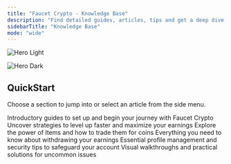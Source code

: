 ```yaml
---
title: "Faucet Crypto - Knowledge Base"
description: "Find detailed guides, articles, tips and get a deep dive on how Faucet Crypto works"
sidebarTitle: "Knowledge Base"
mode: "wide"
---
```


<img
  className="block dark:hidden"
  src="images/faucetcrypto-knowledge-base-homepage-light-theme.png"
  alt="Hero Light"
/>

<img
  className="hidden dark:block"
  src="images/faucetcrypto-knowledge-base-homepage-dark-theme.png"
  alt="Hero Dark"
/>

## QuickStart

Choose a section to jump into or select an article from the side menu.

<CardGroup cols={2}>
  <Card title="Get Started" icon="rocket" iconType="duotone" color="#9333ea" href="https://faucetcrypto.mintlify.app/get-started/">
    Introductory guides to set up and begin your journey with Faucet Crypto
  </Card>
  <Card title="Earning & Leveling" icon="trophy" iconType="duotone" color="#9333ea" href="https://faucetcrypto.mintlify.app/earning-and-leveling/">
    Uncover strategies to level up faster and maximize your earnings
  </Card>
  <Card title="Items & Market" icon="gem" iconType="duotone" color="#9333ea" href="https://faucetcrypto.mintlify.app/items-and-market/">
    Explore the power of Items and how to trade them for coins
  </Card>
  <Card title="Withdrawals" icon="money-bill-transfer" iconType="duotone" color="#9333ea" href="https://faucetcrypto.mintlify.app/withdrawals/">
    Everything you need to know about withdrawing your earnings
  </Card>
  <Card title="Account & Security" icon="shield-quartered" iconType="duotone" color="#9333ea" href="https://faucetcrypto.mintlify.app/account-and-security/">
    Essential profile management and security tips to safeguard your account
  </Card>
  <Card title="Tutorials" icon="square-question" iconType="duotone" color="#9333ea" href="https://faucetcrypto.mintlify.app/tutorials/">
    Visual walkthroughs and practical solutions for uncommon issues
  </Card>
</CardGroup>